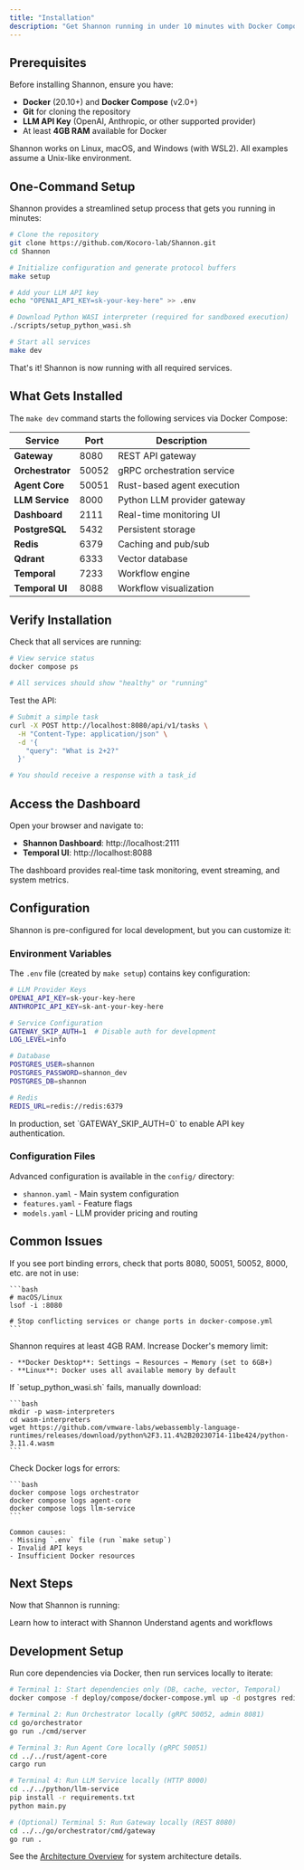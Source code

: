```yaml
---
title: "Installation"
description: "Get Shannon running in under 10 minutes with Docker Compose"
---
```


## Prerequisites

Before installing Shannon, ensure you have:

- **Docker** (20.10+) and **Docker Compose** (v2.0+)
- **Git** for cloning the repository
- **LLM API Key** (OpenAI, Anthropic, or other supported provider)
- At least **4GB RAM** available for Docker

<Note>
Shannon works on Linux, macOS, and Windows (with WSL2). All examples assume a Unix-like environment.
</Note>

## One-Command Setup

Shannon provides a streamlined setup process that gets you running in minutes:

```bash
# Clone the repository
git clone https://github.com/Kocoro-lab/Shannon.git
cd Shannon

# Initialize configuration and generate protocol buffers
make setup

# Add your LLM API key
echo "OPENAI_API_KEY=sk-your-key-here" >> .env

# Download Python WASI interpreter (required for sandboxed execution)
./scripts/setup_python_wasi.sh

# Start all services
make dev
```

That's it! Shannon is now running with all required services.

## What Gets Installed

The `make dev` command starts the following services via Docker Compose:

| Service | Port | Description |
|---------|------|-------------|
| **Gateway** | 8080 | REST API gateway |
| **Orchestrator** | 50052 | gRPC orchestration service |
| **Agent Core** | 50051 | Rust-based agent execution |
| **LLM Service** | 8000 | Python LLM provider gateway |
| **Dashboard** | 2111 | Real-time monitoring UI |
| **PostgreSQL** | 5432 | Persistent storage |
| **Redis** | 6379 | Caching and pub/sub |
| **Qdrant** | 6333 | Vector database |
| **Temporal** | 7233 | Workflow engine |
| **Temporal UI** | 8088 | Workflow visualization |

## Verify Installation

Check that all services are running:

```bash
# View service status
docker compose ps

# All services should show "healthy" or "running"
```

Test the API:

```bash
# Submit a simple task
curl -X POST http://localhost:8080/api/v1/tasks \
  -H "Content-Type: application/json" \
  -d '{
    "query": "What is 2+2?"
  }'

# You should receive a response with a task_id
```

## Access the Dashboard

Open your browser and navigate to:

- **Shannon Dashboard**: http://localhost:2111
- **Temporal UI**: http://localhost:8088

The dashboard provides real-time task monitoring, event streaming, and system metrics.

## Configuration

Shannon is pre-configured for local development, but you can customize it:

### Environment Variables

The `.env` file (created by `make setup`) contains key configuration:

```bash
# LLM Provider Keys
OPENAI_API_KEY=sk-your-key-here
ANTHROPIC_API_KEY=sk-ant-your-key-here

# Service Configuration
GATEWAY_SKIP_AUTH=1  # Disable auth for development
LOG_LEVEL=info

# Database
POSTGRES_USER=shannon
POSTGRES_PASSWORD=shannon_dev
POSTGRES_DB=shannon

# Redis
REDIS_URL=redis://redis:6379
```

<Warning>
In production, set `GATEWAY_SKIP_AUTH=0` to enable API key authentication.
</Warning>

### Configuration Files

Advanced configuration is available in the `config/` directory:

- `shannon.yaml` - Main system configuration
- `features.yaml` - Feature flags
- `models.yaml` - LLM provider pricing and routing

## Common Issues

<AccordionGroup>
  <Accordion title="Port conflicts">
    If you see port binding errors, check that ports 8080, 50051, 50052, 8000, etc. are not in use:

    ```bash
    # macOS/Linux
    lsof -i :8080

    # Stop conflicting services or change ports in docker-compose.yml
    ```
  </Accordion>

  <Accordion title="Docker memory issues">
    Shannon requires at least 4GB RAM. Increase Docker's memory limit:

    - **Docker Desktop**: Settings → Resources → Memory (set to 6GB+)
    - **Linux**: Docker uses all available memory by default
  </Accordion>

  <Accordion title="Python WASI download fails">
    If `setup_python_wasi.sh` fails, manually download:

    ```bash
    mkdir -p wasm-interpreters
    cd wasm-interpreters
    wget https://github.com/vmware-labs/webassembly-language-runtimes/releases/download/python%2F3.11.4%2B20230714-11be424/python-3.11.4.wasm
    ```
  </Accordion>

  <Accordion title="Services won't start">
    Check Docker logs for errors:

    ```bash
    docker compose logs orchestrator
    docker compose logs agent-core
    docker compose logs llm-service
    ```

    Common causes:
    - Missing `.env` file (run `make setup`)
    - Invalid API keys
    - Insufficient Docker resources
  </Accordion>
</AccordionGroup>

## Next Steps

Now that Shannon is running:

<CardGroup cols={2}>
  <Card
    title="Submit Your First Task"
    icon="rocket"
    href="/quickstart/quickstart"
  >
    Learn how to interact with Shannon
  </Card>
  <Card
    title="Core Concepts"
    icon="book"
    href="/quickstart/concepts/agents"
  >
    Understand agents and workflows
  </Card>
</CardGroup>

## Development Setup

Run core dependencies via Docker, then run services locally to iterate:

```bash
# Terminal 1: Start dependencies only (DB, cache, vector, Temporal)
docker compose -f deploy/compose/docker-compose.yml up -d postgres redis qdrant temporal

# Terminal 2: Run Orchestrator locally (gRPC 50052, admin 8081)
cd go/orchestrator
go run ./cmd/server

# Terminal 3: Run Agent Core locally (gRPC 50051)
cd ../../rust/agent-core
cargo run

# Terminal 4: Run LLM Service locally (HTTP 8000)
cd ../../python/llm-service
pip install -r requirements.txt
python main.py

# (Optional) Terminal 5: Run Gateway locally (REST 8080)
cd ../../go/orchestrator/cmd/gateway
go run .
```

See the [Architecture Overview](/quickstart/architecture-overview) for system architecture details.
